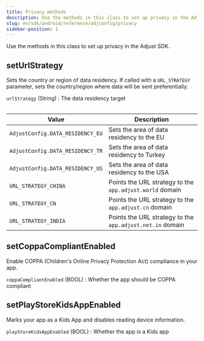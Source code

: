 ```yaml
---
title: Privacy methods
description: Use the methods in this class to set up privacy in the Adjust SDK.
slug: en/sdk/android/reference/adjconfig/privacy
sidebar-position: 1
---
```

Use the methods in this class to set up privacy in the Adjust SDK.

<Function>

## setUrlStrategy

Sets the country or region of data residency. If called with a `URL_STRATEGY` parameter, sets the country/region where data will be sent preferentially.

<slot slot="signature">


<SetUrlStrategySig />

</slot>

<slot slot="snippet">


<SetUrlStrategy />

</slot>

<slot slot="parameters">

`urlStrategy` (String)
: The data residency target

<Table>

| Value                             | Description                                               |
| ----------------------------------| ----------------------------------------------------------|
| `AdjustConfig.DATA_RESIDENCY_EU`  | Sets the area of data residency to the EU                 |
| `AdjustConfig.DATA_RESIDENCY_TR`  | Sets the area of data residency to Turkey                 |
| `AdjustConfig.DATA_RESIDENCY_US`  | Sets the area of data residency to the USA                |
| `URL_STRATEGY_CHINA`              | Points the URL strategy to the `app.adjust.world` domain  |
| `URL_STRATEGY_CN`                 | Points the URL strategy to the `app.adjust.cn` domain     |
| `URL_STRATEGY_INDIA`              | Points the URL strategy to the `app.adjust.net.in` domain |

</Table>

</slot>

</Function>

<Function>

## setCoppaCompliantEnabled

Enable <Abbr>COPPA (Children's Online Privacy Protection Act)</Abbr> compliance in your app.

<slot slot="signature">


<SetCoppaCompliantEnabledSig />

</slot>

<slot slot="snippet">


<SetCoppaCompliantEnabled />

</slot>

<slot slot="parameters">

`coppaCompliantEnabled` (BOOL)
: Whether the app should be COPPA compliant

</slot>

</Function>

<Function>

## setPlayStoreKidsAppEnabled

Marks your app as a Kids App and disables reading device information.

<slot slot="signature">


<SetPlayStoreKidsAppEnabledSig />

</slot>

<slot slot="snippet">


<SetPlayStoreKidsAppEnabled />

</slot>

<slot slot="parameters">

`playStoreKidsAppEnabled` (BOOL)
: Whether the app is a Kids app

</slot>

</Function>
